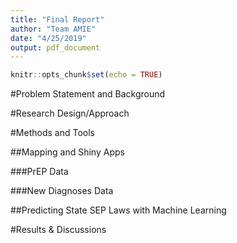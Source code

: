 ```yaml
---
title: "Final Report"
author: "Team AMIE"
date: "4/25/2019"
output: pdf_document
---
```


```r
knitr::opts_chunk$set(echo = TRUE)
```

#Problem Statement and Background

#Research Design/Approach

#Methods and Tools

##Mapping and Shiny Apps

###PrEP Data

###New Diagnoses Data

##Predicting State SEP Laws with Machine Learning

#Results & Discussions